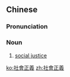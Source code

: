 {{also|社会正义}}
==Chinese==
{{zh-forms|s=社会正义|type=22}}

===Pronunciation===
{{zh-pron
|m=shèhuì zhèngyì
|c=se5 wui6-2 zing3 ji6
|cat=n
}}

===Noun===
{{zh-noun}}

# [[social justice]]

[[ko:社會正義]]
[[zh:社會正義]]